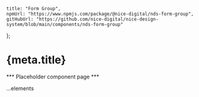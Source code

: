 
	title: "Form Group",
	npmUrl: "https://www.npmjs.com/package/@nice-digital/nds-form-group",
	gitHubUrl: "https://github.com/nice-digital/nice-design-system/blob/main/components/nds-form-group"
};

# {meta.title}

*** Placeholder component page ***

<FormGroup legend="How would you like us to contact you?" name="contact-preference">
	...elements
</FormGroup>

